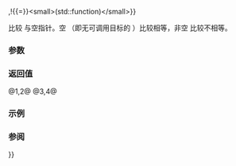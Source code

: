 {{title|operator{{==}},!{{=}}&lt;small&gt;(std::function)&lt;/small&gt;}}
{{cpp/utility/functional/function/navbar}}
{{dcl begin}}
{{dcl header|functional}}
{{dcl|since=c++11|num=1|1=
template&lt; class R, class... ArgTypes &gt;
bool operator==( const std::function&lt;R(ArgTypes...)&gt;&amp; f,
                 std::nullptr_t ) noexcept;
}}
{{dcl|since=c++11|until=c++20|num=2|1=
template&lt; class R, class... ArgTypes &gt;
bool operator==( std::nullptr_t,
                 const std::function&lt;R(ArgTypes...)&gt;&amp; f ) noexcept;
}}
{{dcl|since=c++11|until=c++20|num=3|1=
template&lt; class R, class... ArgTypes &gt;
bool operator!=( const std::function&lt;R(ArgTypes...)&gt;&amp; f,
                 std::nullptr_t ) noexcept;
}}
{{dcl|since=c++11|until=c++20|num=4|1=
template&lt; class R, class... ArgTypes &gt;
bool operator!=( std::nullptr_t,
                 const std::function&lt;R(ArgTypes...)&gt;&amp; f ) noexcept;
}}
{{dcl end}}

比较 {{tt|std::function}} 与空指针。空 {{tt|function}}（即无可调用目标的 {{tt|function}}）比较相等，非空 {{tt|function}} 比较不相等。

{{rrev|since=c++20|
{{cpp/note synthesized eq}}
}}

===参数===
{{par begin}}
{{par|f|要比较的 {{tt|std::function}}}}
{{par end}}

===返回值===
@1,2@ {{c|!f}}
@3,4@ {{c|(bool) f}}

===示例===
{{example
|code=
#include &lt;functional&gt;
#include &lt;iostream&gt;

using SomeVoidFunc = std::function&lt;void(int)&gt;;

class C
{
public:
    C(SomeVoidFunc void_func = nullptr) : void_func_(void_func)
    {
        if (void_func_ == nullptr) // 与 nullptr 的专用比较
            void_func_ = std::bind(&amp;C::default_func, this, std::placeholders::_1);
        void_func_(7);
    }

    void default_func(int i) { std::cout &lt;&lt; i &lt;&lt; '\n'; };

private:
    SomeVoidFunc void_func_;
};

void user_func(int i)
{
    std::cout &lt;&lt; (i + 1) &lt;&lt; '\n';
}

int main()
{
    C c1;
    C c2(user_func);
}
|output=
7
8
}}

===参阅===
{{dsc begin}}
{{dsc inc|cpp/utility/functional/move_only_function/dsc operator{{==}}}}
{{dsc end}}

{{langlinks|de|en|es|fr|it|ja|pt|ru}}